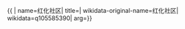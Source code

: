 {{ {{{1|PRC admin/showdata}}}|
name=红化社区|
title=|
wikidata-original-name=红化社区|
wikidata=q105585390|
arg={{{arg|}}}}}
